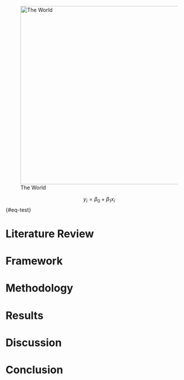 
![The World](figures/theworld.png){#fig-world width="5in"}

$$
y_i = \beta_0 + \beta_1x_i
$$ {#eq-test}


# Literature Review

# Framework

# Methodology

# Results

# Discussion

# Conclusion